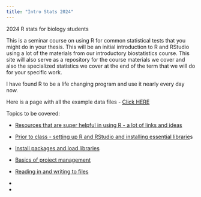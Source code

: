 ```yaml
---
title: "Intro Stats 2024"
---
```


2024 R stats for biology students

This is a seminar course on using R for common statistical tests that you might do in your thesis. This will be an initial introduction to R and RStudio using a lot of the materials from our introductory biostatistics course. This site will also serve as a repository for the course materials we cover and also the specialized statistics we cover at the end of the term that we will do for your specific work.

I have found R to be a life changing program and use it nearly every day now.

Here is a page with all the example data files - [Click HERE](/scripts/99_example_data_files.qmd)

Topics to be covered:

-   [Resources that are super helpful in using R - a lot of links and ideas](/scripts/01_resources.qmd)

-   [Prior to class - setting up R and RStudio and installing essential librarie](/scripts/02_installing_r.qmd)s

-   [Install packages and load libraries](/scripts/03_installing_libraries.qmd)

-   [Basics of project management](/scripts/04_project_setup.qmd)

-   [Reading in and writing to files](/scripts/05_reading_files.qmd)

-   

-   
